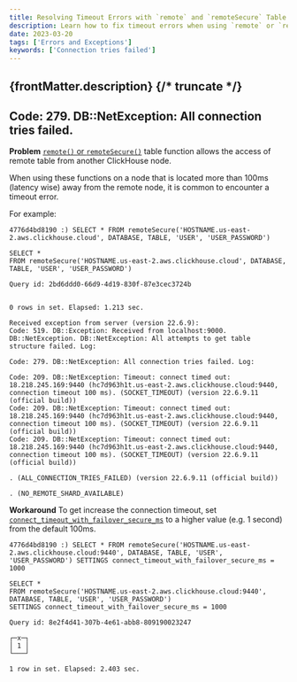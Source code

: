 ```yaml
---
title: Resolving Timeout Errors with `remote` and `remoteSecure` Table Functions
description: Learn how to fix timeout errors when using `remote` or `remoteSecure` table functions in ClickHouse by adjusting the connection timeout settings.
date: 2023-03-20
tags: ['Errors and Exceptions']
keywords: ['Connection tries failed']
---
```


{frontMatter.description}
{/* truncate */}
---

## Code: 279. DB::NetException: All connection tries failed.

**Problem**
[`remote()` or `remoteSecure()`](https://clickhouse.com/docs/en/sql-reference/table-functions/remote/) table function allows the access of remote table from another ClickHouse node.

When using these functions on a node that is located more than 100ms (latency wise) away from the remote node, it is common to encounter a timeout error.

For example:

```
4776d4bd8190 :) SELECT * FROM remoteSecure('HOSTNAME.us-east-2.aws.clickhouse.cloud', DATABASE, TABLE, 'USER', 'USER_PASSWORD')

SELECT *
FROM remoteSecure('HOSTNAME.us-east-2.aws.clickhouse.cloud', DATABASE, TABLE, 'USER', 'USER_PASSWORD')

Query id: 2bd6ddd0-66d9-4d19-830f-87e3cec3724b


0 rows in set. Elapsed: 1.213 sec.

Received exception from server (version 22.6.9):
Code: 519. DB::Exception: Received from localhost:9000. DB::NetException. DB::NetException: All attempts to get table structure failed. Log:

Code: 279. DB::NetException: All connection tries failed. Log:

Code: 209. DB::NetException: Timeout: connect timed out: 18.218.245.169:9440 (hc7d963h1t.us-east-2.aws.clickhouse.cloud:9440, connection timeout 100 ms). (SOCKET_TIMEOUT) (version 22.6.9.11 (official build))
Code: 209. DB::NetException: Timeout: connect timed out: 18.218.245.169:9440 (hc7d963h1t.us-east-2.aws.clickhouse.cloud:9440, connection timeout 100 ms). (SOCKET_TIMEOUT) (version 22.6.9.11 (official build))
Code: 209. DB::NetException: Timeout: connect timed out: 18.218.245.169:9440 (hc7d963h1t.us-east-2.aws.clickhouse.cloud:9440, connection timeout 100 ms). (SOCKET_TIMEOUT) (version 22.6.9.11 (official build))

. (ALL_CONNECTION_TRIES_FAILED) (version 22.6.9.11 (official build))

. (NO_REMOTE_SHARD_AVAILABLE)
```

**Workaround**
To get increase the connection timeout, set [`connect_timeout_with_failover_secure_ms`](https://github.com/ClickHouse/ClickHouse/blob/master/src/Core/Settings.h#L67) to a higher value (e.g. 1 second) from the default 100ms.

```
4776d4bd8190 :) SELECT * FROM remoteSecure('HOSTNAME.us-east-2.aws.clickhouse.cloud:9440', DATABASE, TABLE, 'USER', 'USER_PASSWORD') SETTINGS connect_timeout_with_failover_secure_ms = 1000

SELECT *
FROM remoteSecure('HOSTNAME.us-east-2.aws.clickhouse.cloud:9440', DATABASE, TABLE, 'USER', 'USER_PASSWORD')
SETTINGS connect_timeout_with_failover_secure_ms = 1000

Query id: 8e2f4d41-307b-4e61-abb8-809190023247

┌─x─┐
│ 1 │
└───┘

1 row in set. Elapsed: 2.403 sec.
```
